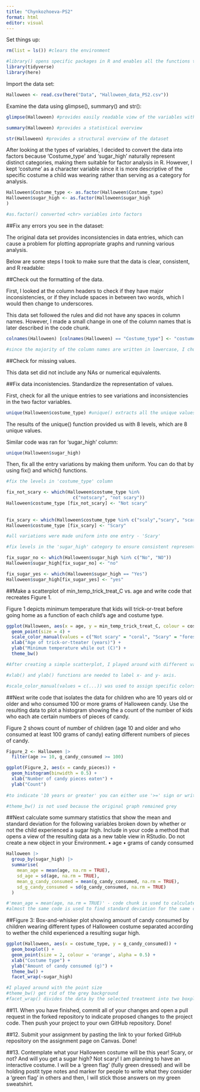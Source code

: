 ```yaml
---
title: "Chynkozhoeva-PS2"
format: html
editor: visual
---
```


Set things up:

```r
rm(list = ls()) #clears the environment

#library() opens specific packages in R and enables all the functions that they include 
library(tidyverse)
library(here)
```

Import the data set:

```r
Halloween <- read.csv(here("Data", "Halloween_data_PS2.csv"))
```

Examine the data using glimpse(), summary() and str():

```r
glimpse(Halloween) #provides easily readable view of the variables with identified data types 
```

```r
summary(Halloween) #provides a statistical overview
```

```r
str(Halloween) #provides a structural overview of the dataset
```

After looking at the types of variables, I decided to convert the <chr> data into factors because 'Costume_type' and 'sugar_high' naturally represent distinct categories, making them suitable for factor analysis in R. However, I kept 'costume' as a character variable since it is more descriptive of the specific costume a child was wearing rather than serving as a category for analysis.

```r
Halloween$Costume_type <- as.factor(Halloween$Costume_type)
Halloween$sugar_high <- as.factor(Halloween$sugar_high
)

#as.factor() converted <chr> variables into factors
```

##Fix any errors you see in the dataset:

The original data set provides inconsistencies in data entries, which can cause a problem for plotting appropriate graphs and running various analysis. 

Below are some steps I took to make sure that the data is clear, consistent, and R readable:

##Check out the formatting of the data.

First, I looked at the column headers to check if they have major inconsistencies, or if they include spaces in between two words, which I would then change to underscores.

This data set followed the rules and did not have any spaces in column names. However, I made a small change in one of the column names that is later described in the code chunk.

```r
colnames(Halloween) [colnames(Halloween) == "Costume_type"] <- "costume_type"

#since the majority of the column names are written in lowercase, I chose to change the only uppercase column to make it look more consistent, although it was not a requirement.
```

##Check for missing values.

This data set did not include any NAs or numerical equivalents.

##Fix data inconistencies. Standardize the representation of values.

First, check for all the unique entries to see variations and inconsistencies in the two factor variables.

```r
unique(Halloween$costume_type) #unique() extracts all the unique values from the 'costume_type' column on the Halloween data set. 
```
The results of the unique() function provided us with 8 levels, which are 8 unique values.

Similar code was ran for 'sugar_high' column:

```r
unique(Halloween$sugar_high)
```

Then, fix all the entry variations by making them uniform. You can do that by using fix() and which() functions.

```r
#fix the levels in 'costume_type' column

fix_not_scary <- which(Halloween$costume_type %in% 
                         c("notscary", "not scary"))
Halloween$costume_type [fix_not_scary] <- "Not scary"
  
  
fix_scary <- which(Halloween$costume_type %in% c("scaly","scary", "scary "))
Halloween$costume_type [fix_scary] <- "Scary"

#all variations were made uniform into one entry - 'Scary'  
```

```r
#fix levels in the 'sugar_high' category to ensure consistent representation

fix_sugar_no <- which(Halloween$sugar_high %in% c("No", "NO"))
Halloween$sugar_high[fix_sugar_no] <- "no"

fix_sugar_yes <- which(Halloween$sugar_high == "Yes")
Halloween$sugar_high[fix_sugar_yes] <- "yes"

```

##Make a scatterplot of min_temp_trick_treat_C vs. age and write code that recreates Figure 1.

Figure 1 depicts minimum temperature that kids will trick-or-treat before going home as a function of each child's age and costume type.

```r
ggplot(Halloween, aes(x = age, y = min_temp_trick_treat_C, colour = costume_type, shape = costume_type)) +
  geom_point(size = 4) +
  scale_color_manual(values = c("Not scary" = "coral", "Scary" = "forestgreen", "Uncertain" = "cornflowerblue")) +
  xlab("Age of trick-or-tteater (years)") +
  ylab("Minimum temperature while out (C)") +
  theme_bw()

#After creating a simple scatterplot, I played around with different values for size and colors.

#xlab() and ylab() functions are needed to label x- and y- axis.

#scale_color_manual(values = c(...)) was used to assign specific colors to specific categories/fata entries.

```

##Next write code that isolates the data for children who are 10 years old or older and who consumed 100 or more grams of Halloween candy. Use the resulting data to plot a histogram showing the a count of the number of kids who each ate certain numbers of pieces of candy. 

Figure 2 shows count of number of children (age 10 and older and who consumed at least 100 grams of candy) eating different numbers of pieces of candy. 

```r
Figure_2 <- Halloween |>
  filter(age >= 10, g_candy_consumed >= 100)

ggplot(Figure_2, aes(x = candy_pieces)) +
  geom_histogram(binwidth = 0.5) +
  xlab("Number of candy pieces eaten") +
  ylab("Count") 
  
#to indicate '10 years or greater' you can either use '>=' sign or write the following: "age > 9" because it also means the same thing.

#theme_bw() is not used because the original graph remained grey

```

##Next calculate some summary statistics that show the mean and standard deviation for the following variables broken down by whether or not the child experienced a sugar high. Include in your code a method that opens a view of the resulting data as a new table view in RStudio. Do not create a new object in your Environment. • age • grams of candy consumed

```r
Halloween |>
  group_by(sugar_high) |>
  summarise(
    mean_age = mean(age, na.rm = TRUE),
    sd_age = sd(age, na.rm = TRUE),
    mean_g_candy_consumed = mean(g_candy_consumed, na.rm = TRUE),
    sd_g_candy_consumed = sd(g_candy_consumed, na.rm = TRUE)
  ) 

#'mean_age = mean(age, na.rm = TRUE)' - code chunk is used to calculate mean for 'age' column, also deleting any NA values.
#almost the same code is used to find standard deviation for the same column.  

```

##Figure 3: Box-and-whisker plot showing amount of candy consumed by children wearing different types of Halloween costume separated according to wether the child experienced a resulting sugar high.

```r
ggplot(Halloween, aes(x = costume_type, y = g_candy_consumed)) +
  geom_boxplot() +
  geom_point(size = 2, colour = 'orange', alpha = 0.5) +
  xlab("Costume type") +
  ylab("Amount of candy consumed (g)") +
  theme_bw() +
  facet_wrap(~sugar_high)

#I played around with the point size
#theme_bw() get rid of the grey background
#facet_wrap() divides the data by the selected treatment into two boxplots
```

##11. When you have finished, commit all of your changes and open a pull request in the forked repository to indicate proposed changes to the project code. Then push your project to your own GitHub repository. 
Done!

##12. Submit your assignment by pasting the link to your forked GitHub repository on the assignment page on Canvas. 
Done!

##13. Contemplate what your Halloween costume will be this year! Scary, or not? And will you get a sugar high?
Not scary! I am planning to have an interactive costume. I will be a 'green flag' (fully green dressed) and will be holding postit type notes and marker for people to write what they consider a 'green flag' in others and then, I will stick those answers on my green sweatshirt. 
